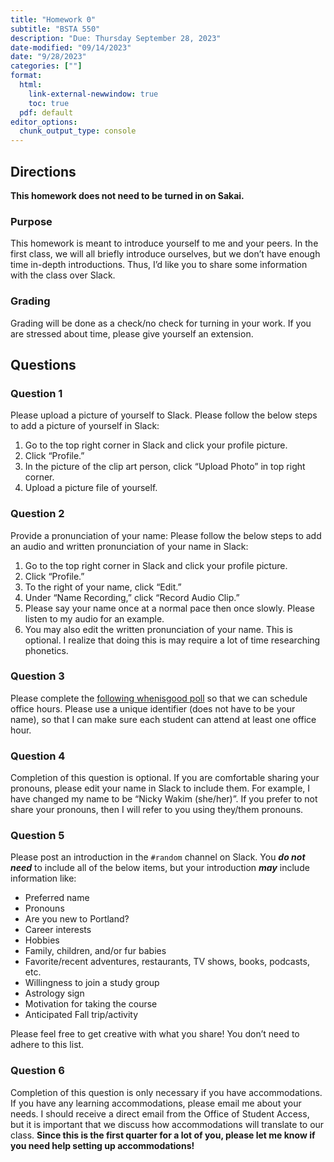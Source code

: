 ```yaml
---
title: "Homework 0"
subtitle: "BSTA 550"
description: "Due: Thursday September 28, 2023"
date-modified: "09/14/2023"
date: "9/28/2023"
categories: [""]
format: 
  html:
    link-external-newwindow: true
    toc: true
  pdf: default 
editor_options: 
  chunk_output_type: console
---
```


## Directions

**This homework does not need to be turned in on Sakai.**

### Purpose

This homework is meant to introduce yourself to me and your peers. In the first class, we will all briefly introduce ourselves, but we don't have enough time in-depth introductions. Thus, I'd like you to share some information with the class over Slack.

### Grading

Grading will be done as a check/no check for turning in your work. If you are stressed about time, please give yourself an extension.

## Questions

### Question 1

Please upload a picture of yourself to Slack. Please follow the below steps to add a picture of yourself in Slack:

1.  Go to the top right corner in Slack and click your profile picture.
2.  Click "Profile."
3.  In the picture of the clip art person, click "Upload Photo" in top right corner.
4.  Upload a picture file of yourself.

### Question 2

Provide a pronunciation of your name: Please follow the below steps to add an audio and written pronunciation of your name in Slack:

1.  Go to the top right corner in Slack and click your profile picture.
2.  Click "Profile."
3.  To the right of your name, click "Edit."
4.  Under "Name Recording," click "Record Audio Clip."
5.  Please say your name once at a normal pace then once slowly. Please listen to my audio for an example.
6.  You may also edit the written pronunciation of your name. This is optional. I realize that doing this is may require a lot of time researching phonetics.

### Question 3

Please complete the [following whenisgood poll](https://whenisgood.net/BSTA_550_OH) so that we can schedule office hours. Please use a unique identifier (does not have to be your name), so that I can make sure each student can attend at least one office hour.

### Question 4

Completion of this question is optional. If you are comfortable sharing your pronouns, please edit your name in Slack to include them. For example, I have changed my name to be "Nicky Wakim (she/her)". If you prefer to not share your pronouns, then I will refer to you using they/them pronouns.

### Question 5

Please post an introduction in the `#random` channel on Slack. You ***do not need*** to include all of the below items, but your introduction ***may*** include information like:

-   Preferred name
-   Pronouns
-   Are you new to Portland?
-   Career interests
-   Hobbies
-   Family, children, and/or fur babies
-   Favorite/recent adventures, restaurants, TV shows, books, podcasts, etc.
-   Willingness to join a study group
-   Astrology sign
-   Motivation for taking the course
-   Anticipated Fall trip/activity

Please feel free to get creative with what you share! You don't need to adhere to this list.

### Question 6

Completion of this question is only necessary if you have accommodations. If you have any learning accommodations, please email me about your needs. I should receive a direct email from the Office of Student Access, but it is important that we discuss how accommodations will translate to our class. **Since this is the first quarter for a lot of you, please let me know if you need help setting up accommodations!**
